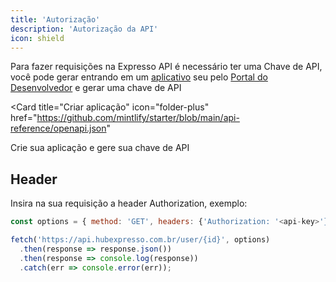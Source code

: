 ```yaml
---
title: 'Autorização'
description: 'Autorização da API'
icon: shield
---
```



Para fazer requisições na Expresso API é necessário ter uma Chave de API, você pode gerar entrando em um [aplicativo](https://dev.hubexpresso.com.br/app) seu pelo [Portal do Desenvolvedor](https://dev.hubexpresso.com.br) e gerar uma chave de API

<Card
  title="Criar aplicação"
  icon="folder-plus"
  href="https://github.com/mintlify/starter/blob/main/api-reference/openapi.json"
>
  Crie sua aplicação e gere sua chave de API
</Card>

## Header

Insira na sua requisição a header Authorization, exemplo:

```javascript
const options = { method: 'GET', headers: {'Authorization: '<api-key>'} };

fetch('https://api.hubexpresso.com.br/user/{id}', options)
  .then(response => response.json())
  .then(response => console.log(response))
  .catch(err => console.error(err));
```
